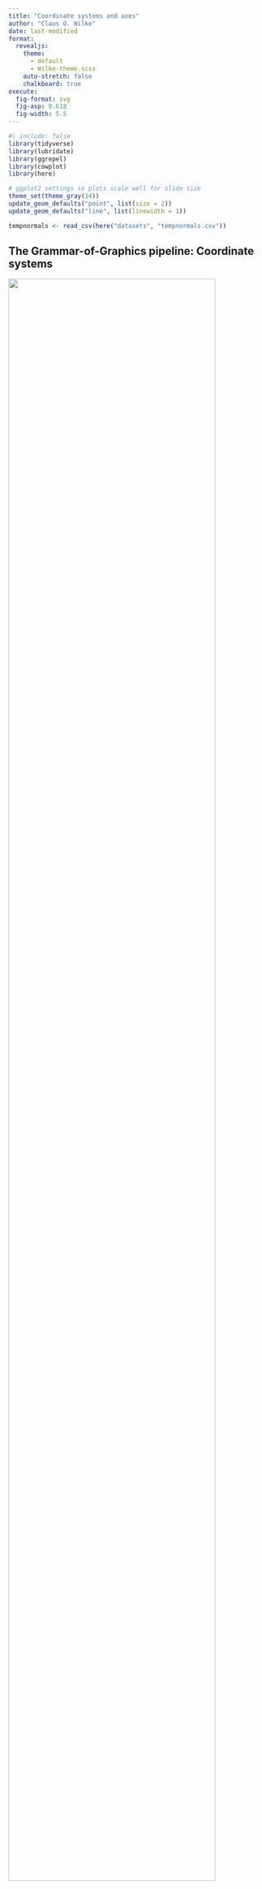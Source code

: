```yaml
---
title: "Coordinate systems and axes"
author: "Claus O. Wilke"
date: last-modified
format: 
  revealjs:
    theme:
      - default
      - Wilke-theme.scss
    auto-stretch: false
    chalkboard: true
execute:
  fig-format: svg
  fig-asp: 0.618
  fig-width: 5.5
---
```


```r
#| include: false
library(tidyverse)
library(lubridate)
library(ggrepel)
library(cowplot)
library(here)

# ggplot2 settings so plots scale well for slide size 
theme_set(theme_gray(14))
update_geom_defaults("point", list(size = 2))
update_geom_defaults("line", list(linewidth = 1))

tempnormals <- read_csv(here("datasets", "tempnormals.csv"))
```

## The Grammar-of-Graphics pipeline: Coordinate systems

::: {.move-down-1em}
![](../assets/general/grammar-of-graphics.svg){width="90%" fig-align="center"}
:::


## Most data visualizations use Cartesian coordinates

```r
#| label: cartesian-coord
#| fig-cap: "&nbsp;"
#| fig.asp: 0.8
#| out-width: "65%"
df_points <- data.frame(x = c(-1, 0, 2),
                        y = c(-1, 0, 1),
                        label = c("(–1, –1)", "(0, 0)", "(2, 1)"),
                        vjust = c(1.4, -.8, -.8),
                        hjust = c(1.1, 1.1, -.1))
df_segments <- data.frame(x0 = c(0, 2, 0, -1),
                          x1 = c(2, 2, -1, -1),
                          y0 = c(1, 0, -1, 0),
                          y1 = c(1, 1, -1, -1))
df_labels <- data.frame(x = c(-1, -.5, 1, 2),
                        y = c(-.5, -1, 1, 0.5),
                        vjust = c(.5, 1.3, -.3, .5),
                        hjust = c(1.1, .5, .5, -.1),
                        label = c("y = –1", "x = –1", "x = 2", "y = 1"))
ggplot(df_points, aes(x, y)) +
  geom_hline(yintercept = 0, color = "gray50") +
  geom_vline(xintercept = 0, color = "gray50") +
  geom_segment(data = df_segments, aes(x = x0, xend = x1, y = y0, yend = y1),
               linetype = 2) +
  geom_point(size = 3, color = "#0072B2") +
  geom_text(aes(label = label, vjust = vjust, hjust = hjust),
            size = 14/.pt) +
  geom_text(data = df_labels, aes(label = label, hjust = hjust, vjust = vjust),
            size = 14/.pt) +
  coord_fixed(xlim = c(-2.2, 3.2), ylim = c(-2.2, 2.2), expand = FALSE) +
  scale_x_continuous(
    name = "x axis",
    breaks = -2:3,
    labels = c("–2", "–1", "0", "1", "2", "3")
  ) +
  scale_y_continuous(
    name = "y axis",
    breaks = -2:2,
    labels = c("–2", "–1", "0", "1", "2")
  ) +
  theme_minimal_grid(16) +
  theme(
    axis.ticks.length = grid::unit(0, "pt")
  )
```

## Changing units does not change the plot

::: {.columns}

::: {.column width="50%"}
```r
#| label: temperature-normals-Houston-San-Diego
#| fig-cap: "&nbsp;"
#| fig-width: 5
#| fig.asp: 1
#| out-width: "90%"
temps_wide <- tempnormals |>
  pivot_wider(
    id_cols = c("month_name", "month", "day", "date", "day_of_year"),
    names_from = "location", values_from = "temperature"
  )

temps_wide_label <- mutate(
  temps_wide,
  label = ifelse(
    date %in% c(ymd("0000-01-01"), ymd("0000-04-01"), ymd("0000-07-01"), ymd("0000-10-01")),
    format(date, "%b 1st"),
    ""
  ),
  nudge_x = ifelse(
    date %in% c(ymd("0000-01-01"), ymd("0000-04-01"), ymd("0000-07-01"), ymd("0000-10-01")),
    c(-1, -2, -2, 1)[round(month(date)/3)+1],
    0
  ),
  nudge_y = ifelse(
    date %in% c(ymd("0000-01-01"), ymd("0000-04-01"), ymd("0000-07-01"), ymd("0000-10-01")),
    c(-2, 1, 0.5, -2)[round(month(date)/3)+1],
    0
  )
)

ggplot(temps_wide_label, aes(x = `San Diego`, y = Houston)) +
  geom_path(linewidth = 1, color = "#0072B2") +
  geom_text_repel(
    aes(label = label), point.padding = 0.4, color = "black",
    min.segment.length = 0, size = 12/.pt,
    nudge_x = (9/5)*temps_wide_label$nudge_x,
    nudge_y = (9/5)*temps_wide_label$nudge_y
  ) +
  coord_fixed(
    xlim = c(45, 85), ylim = c(48, 88),
    expand = FALSE
  ) +
  scale_x_continuous(breaks = c(10*(5:8))) +
  xlab("temperature in San Diego (°F)") +
  ylab("temperature in Houston (°F)") +
  theme_minimal_grid(16)
```
:::

::: {.fragment .column width="50%"}
```r
#| label: temperature-normals-Houston-San-Diego-Celsius
#| fig-cap: "&nbsp;"
#| fig-width: 5
#| fig.asp: 1
#| out-width: "90%"
# Fahrenheit to Celsius conversion
F2C <- function(t) {(t-32)*5/9}

ggplot(temps_wide_label, aes(x = F2C(`San Diego`), y = F2C(Houston))) +
  geom_path(linewidth = 1, color = "#0072B2") +
  geom_text_repel(
    aes(label = label), point.padding = 0.4, color = "black",
    min.segment.length = 0, size = 12/.pt,
    nudge_x = temps_wide_label$nudge_x,
    nudge_y = temps_wide_label$nudge_y
  ) +
  coord_fixed(
    xlim = F2C(c(45, 85)), ylim = F2C(c(48, 88)),
    expand = FALSE
  ) +
  scale_x_continuous(breaks = c(5*(2:6))) +
  xlab("temperature in San Diego (°C)") +
  ylab("temperature in Houston (°C)") +
  theme_minimal_grid(16)
```
:::

:::

## If scale units are unrelated, aspect ratio is arbitrary

```r
#| label: temperature-normals-Houston
#| fig-cap: "&nbsp;"
#| fig-width: 7.142 # 5*6/4.2
#| fig.asp: 0.75
#| out-width: "65%"
temp_plot <- ggplot(temps_wide_label, aes(x = date, y = Houston)) +
  geom_line(linewidth = 1, color = "#0072B2") +
  scale_x_date(
    name = "month",
    limits = c(ymd("0000-01-01"), ymd("0001-01-03")),
    breaks = c(
      ymd("0000-01-01"), ymd("0000-04-01"), ymd("0000-07-01"),
      ymd("0000-10-01"), ymd("0001-01-01")
    ),
    labels = c("Jan", "Apr", "Jul", "Oct", "Jan"),
    expand = expansion(add = 2/366)
  ) + 
  scale_y_continuous(
    limits = c(50, 90),
    name = "temperature (°F)"
  ) +
  theme_minimal_grid(14)

plot_grid(
  plot_grid(
    temp_plot, NULL, temp_plot, rel_widths = c(1, 0.06, 2),
    nrow = 1
  ),
  NULL, temp_plot,
  rel_heights = c(1.5, 0.06, 1),
  ncol = 1
)
```

# Non-linear scales and coordinate systems

## Logarithmic scales (log scales)

::: {.move-down-1em}
Visualize these five values: 1, &nbsp; 3.16, &nbsp; 10, &nbsp; 31.6, &nbsp; 100
:::

<br>

::: {.fragment .nogap}
```r
#| label: linear-log-scales
#| fig-cap: "&nbsp;"
#| fig-width: 8
#| fig.asp: 0.1667  # (1/3)*0.5
#| out-width: "80%"
df <- tibble(x = c(1, 3.16, 10, 31.6, 100))

xaxis_lin <- ggplot(df, aes(x, y = 1)) + 
  geom_point(size = 3, color = "#0072B2") + 
  scale_y_continuous(limits = c(0.8, 1.2), expand = c(0, 0), breaks = 1) +
  theme_minimal_grid(16, rel_large = 1) +
  theme(
    axis.ticks.length = grid::unit(0, "pt"),
    axis.text.y = element_blank(),
    axis.title.y = element_blank(),
    axis.ticks.y = element_blank(),
    plot.title = element_text(face = "plain")
  )

xaxis_log <- ggplot(df, aes(log10(x), y = 1)) + 
  geom_point(size = 3, color = "#0072B2") + 
  scale_y_continuous(limits = c(0.8, 1.2), expand = c(0, 0), breaks = 1) +
  theme_minimal_grid(16, rel_large = 1) +
  theme(
    axis.ticks.length = grid::unit(0, "pt"),
    axis.text.y = element_blank(),
    axis.title.y = element_blank(),
    axis.ticks.y = element_blank(),
    plot.title = element_text(face = "plain")
  )

plotlist <- 
  align_plots(
    xaxis_lin + 
      scale_x_continuous(limits = c(0, 100)) + 
      ggtitle("original data, linear scale"),
    xaxis_log + 
      scale_x_continuous(
        name = expression(paste("log"["10"], "(x)")),
        limits = c(0, 2)
      ) +
      ggtitle("log-transformed data, linear scale"),
    xaxis_lin + 
      scale_x_log10(
        limits = c(1, 100),
        breaks = c(1, 3.16, 10, 31.6, 100),
        labels = c("1", "3.16", "10", "31.6", "100")
      ) + 
      ggtitle("original data, logarithmic scale"),
    align = 'vh'
  )

ggdraw(plotlist[[1]])
```
:::

::: {.fragment .nogap}
```r
#| label: linear-log-scales2
#| fig-cap: "&nbsp;"
#| fig-width: 8
#| fig.asp: 0.1667  # (1/3)*0.5
#| out-width: "80%"
ggdraw(plotlist[[2]])
```
:::

::: {.fragment .nogap}
```r
#| label: linear-log-scales3
#| fig-cap: "&nbsp;"
#| fig-width: 8
#| fig.asp: 0.1667  # (1/3)*0.5
#| out-width: "80%"
ggdraw(plotlist[[3]])
```
:::

## Example: Population number of Texas counties

A linear scale emphasizes large counties

```r
#| label: texas-counties-linear
#| message: false
#| fig-cap: "&nbsp;"
#| fig-width: 7
#| fig.asp: 0.6
#| out-width: "80%"
US_census <- read_csv(here("datasets", "US_census.csv"))

library(ggrepel)

set.seed(3878)
tx_counties <- US_census |> 
  filter(state == "Texas") |>
  select(name, pop2010) |>
  extract(name, "county", regex = "(.+) County") |>
  mutate(popratio = pop2010/median(pop2010)) |>
  arrange(desc(popratio)) |>
  mutate(
    index = 1:n(),
    label = ifelse(index <= 3 | index > n()-3 | runif(n()) < .04, county, ""),
    label_large = ifelse(index <= 6, county, "")
  )

ggplot(tx_counties, aes(x = index, y = popratio)) +
  geom_point(size = 0.5, color = "#0072B2") +
  geom_text_repel(
    aes(label = label_large),
    size = 10/.pt,
    point.padding = .4, color = "black",
    min.segment.length = 0,
    max.overlaps = 1000
  ) +
  scale_y_continuous(name = "population number / median") +
  scale_x_continuous(
    limits = c(.5, nrow(tx_counties) + .5), expand = c(0, 0),
    breaks = NULL, #c(1, 50*(1:5)),
    name = "Texas counties, from most to least populous"
  ) +
  theme_minimal_hgrid(14) +
  theme(axis.line = element_blank())
```
## Example: Population number of Texas counties

A log scale shows symmetry around the median

```r
#| label: texas-counties-log
#| message: false
#| fig-cap: "&nbsp;"
#| fig-width: 7
#| fig.asp: 0.6
#| out-width: "80%"
ggplot(tx_counties, aes(x = index, y = popratio)) +
  geom_hline(yintercept = 1, linetype = 2, color = "grey40") +
  geom_point(size = 0.5, color = "#0072B2") +
  geom_text_repel(
    aes(label = label),
    size = 10/.pt,
    point.padding = .4, color = "black",
    min.segment.length = 0,
    max.overlaps = 1000
  ) +
  scale_y_log10(
    breaks = c(.01, .1, 1, 10, 100),
    name = "population number / median",
    labels = expression(10^-2, 10^-1, 10^0, 10^1, 10^2)
  ) +
  scale_x_continuous(
    limits = c(.5, nrow(tx_counties) + .5), expand = c(0, 0),
    breaks = NULL, #c(1, 50*(1:5)),
    name = "Texas counties, from most to least populous"
  ) +
  theme_minimal_hgrid(14) +
  theme(axis.line = element_blank())
```

## Nonlinear coordinate systems: Polar coordinates

::: {.columns}

::: {.column width="50%"}
```r
#| label: cartesian-polar-left
#| fig-cap: "&nbsp;"
#| fig-width: 5
#| fig.asp: 1
#| out-width: "90%"
df_points <- tibble(
  x = c(1, 3.5, 0),
  y = c(3, 4, 0),
  label = c("(1, 3)", "(3.5, 4)", "(0, 0)"),
  vjust_polar = c(1.6, 1, 1.6),
  hjust_polar = c(.5, -.1, 0.5),
  vjust_cart = c(1.6, 1.6, -.6),
  hjust_cart = c(0.5, 1.1, -.1)
)
df_segments <- tibble(
  x0 = c(0, 1, 2, 3, 0, 0, 0, 0),
  x1 = c(0, 1, 2, 3, 4, 4, 4, 4),
  y0 = c(0, 0, 0, 0, 1, 2, 3, 4),
  y1 = c(4, 4, 4, 4, 1, 2, 3, 4)
)

ggplot(df_points, aes(x, y)) +
  geom_point(size = 2, color = "#0072B2") +
  geom_text(
    aes(label = label, vjust = vjust_cart, hjust = hjust_cart),
    size = 14/.pt
  ) +
  scale_x_continuous(
    name = "x axis",
    limits = c(-0.5, 4.5),
    expand = c(0, 0)
  ) +
  scale_y_continuous(
    name = "y axis",
    limits = c(-0.5, 4.5),
    expand = c(0, 0)
  ) +
  coord_fixed() +
  theme_minimal_grid(16) +
  theme(
    axis.ticks = element_blank(),
    axis.ticks.length = grid::unit(0, "pt")
  )
```
:::

::: {.fragment .column width="50%"}
```r
#| label: cartesian-polar-right
#| fig-cap: "&nbsp;"
#| fig-width: 5
#| fig.asp: 1
#| out-width: "90%"
ggplot(df_points, aes(x, y)) +
  geom_segment(
    data = df_segments,
    aes(x = x0, xend = x1, y = y0, yend = y1),
    linewidth = theme_minimal_grid(16)$panel.grid$linewidth,
    color = theme_minimal_grid(16)$panel.grid$colour,
    inherit.aes = FALSE
  ) +
  geom_point(size = 2, color = "#0072B2") +
  geom_text(
    aes(label = label, vjust = vjust_polar, hjust = hjust_polar),
    size = 14/.pt
  ) +
  scale_x_continuous(
    name = "x values (circular axis)",
    limits = c(0, 4)
  ) +
  scale_y_continuous(
    name = "y values (radial axis)",
    limits = c(0, 4)
  ) +
  coord_polar() +
  theme_minimal_grid(16) +
  background_grid(major = "none") +
  theme(
    axis.line.x = element_blank(),
    axis.ticks = element_line(color = "black")
  )
```
:::

:::

## Cartesian vs polar example

::: {.columns .move-down-1em}

::: {.column width="50%"}
```r
#| label: temp-normals-vs-time-cartesian
#| fig-cap: "&nbsp;"
#| fig-width: 5
#| out-width: "100%"
temps_long <- read_csv(here("datasets", "tempnormals.csv")) |>
  mutate(
    location = factor(
      location, levels = c("Death Valley", "Houston", "San Diego", "Chicago")
    )
  )

ggplot(temps_long, aes(x = date, y = temperature, color = location)) +
  geom_line(linewidth = 1) +
  scale_x_date(
    name = "month",
    limits = c(ymd("0000-01-01"), ymd("0001-01-04")),
    breaks = c(
      ymd("0000-01-01"), ymd("0000-04-01"), ymd("0000-07-01"),
      ymd("0000-10-01"), ymd("0001-01-01")
    ),
    labels = c("Jan", "Apr", "Jul", "Oct", "Jan"), expand = c(1/366, 0)
  ) + 
  scale_y_continuous(
    limits = c(19.9, 107),
    breaks = seq(20, 100, by = 20),
    name = "temperature (°F)"
  ) +
  scale_color_manual(
    name = NULL,
    values = c("#E69F00", "#56B4E9", "#009E73", "#CC79A7")
  ) +
  theme_minimal_grid(14)
```
:::

::: {.column width="50%"}
```r
#| label: temp-normals-vs-time-polar
#| fig-cap: "&nbsp;"
#| fig-width: 5
#| out-width: "100%"
ggplot(temps_long, aes(x = date, y = temperature, color = location)) +
  geom_line(linewidth = 1) +
  scale_x_date(name = "date", expand = c(0, 0)) + 
  scale_y_continuous(
    name = "temperature (°F)",
    limits = c(0, 105),
    expand = c(0, 0),
    breaks = seq(-30, 90, by = 30)
  ) +
  scale_color_manual(
    name = NULL,
    values = c("#E69F00", "#56B4E9", "#009E73", "#CC79A7")
  ) +
  coord_polar(theta = "x") +
  theme_minimal_grid(14)
```
:::

:::

<!-- Segment ends here -->

#

# Scales and coordinate systems in **ggplot2**

## Getting the data

::: {.small-font}
The `boxoffice` dataset:
:::

::: {.smaller-font}
```r
#| echo: true
#| message: false
boxoffice <- tibble(
  rank = 1:5,
  title = c("Star Wars", "Jumanji", "Pitch Perfect 3", "Greatest Showman", "Ferdinand"),
  amount = c(71.57, 36.17, 19.93, 8.81, 7.32) # million USD
)
```
:::

::: {.fragment}
::: {.small-font}
The `tx_counties` dataset:
:::

::: {.smaller-font}
```r
#| echo: true
#| message: false
tx_counties <- read_csv("https://wilkelab.org/DSC385/datasets/US_census.csv") |> 
  filter(state == "Texas") |>
  mutate(popratio = pop2010/median(pop2010)) |>
  arrange(desc(popratio)) |>
  mutate(index = 1:n())
```
:::
:::

## Getting the data

::: {.small-font}
The `temperatures` and `temps_wide` datasets (long and wide format of the same data):
:::

::: {.smaller-font}
```r
#| echo: true
#| message: false
# long format
temperatures <- read_csv("https://wilkelab.org/DSC385/datasets/tempnormals.csv") |>
  mutate(
    location = factor(
      location, levels = c("Death Valley", "Houston", "San Diego", "Chicago")
    )
  ) |>
  select(location, station_id, day_of_year, month, temperature)

# wide format
temps_wide <- temperatures |>
  pivot_wider(
    id_cols = c("month", "day_of_year"),
    names_from = "location", values_from = "temperature"
  )
```
:::

## Scale functions customize the x and y axes

Recall the box-office example from a prior lecture:

::: {.smaller-font}
```r
#| label: boxoffice-scale-progression1
#| echo: true
#| output-location: column
ggplot(boxoffice) +
  aes(amount, fct_reorder(title, amount)) +
  geom_col()
```
:::

## Scale functions customize the x and y axes

Add scale functions (no change in figure so far):

::: {.smaller-font}
```r
#| label: boxoffice-scale-progression2
#| echo: true
#| output-location: column
#| code-line-numbers: "4-5"
ggplot(boxoffice) +
  aes(amount, fct_reorder(title, amount)) +
  geom_col() +
  scale_x_continuous() +
  scale_y_discrete()
```
:::

## Scale functions customize the x and y axes

The parameter `name` sets the axis title:

::: {.smaller-font}
```r
#| label: boxoffice-scale-progression3
#| echo: true
#| output-location: column
#| code-line-numbers: "5,8"
ggplot(boxoffice) +
  aes(amount, fct_reorder(title, amount)) +
  geom_col() +
  scale_x_continuous(
    name = "weekend gross (million USD)"
  ) +
  scale_y_discrete(
    name = NULL  # no axis title
  )
```
:::

::: {.fragment}
Note: We could do the same with `xlab()` and `ylab()`
:::


## Scale functions customize the x and y axes

The parameter `limits` sets the scale limits:

::: {.smaller-font}
```r
#| label: boxoffice-scale-progression4
#| echo: true
#| output-location: column
#| code-line-numbers: "6"
ggplot(boxoffice) +
  aes(amount, fct_reorder(title, amount)) +
  geom_col() +
  scale_x_continuous(
    name = "weekend gross (million USD)",
    limits = c(0, 80)
  ) +
  scale_y_discrete(
    name = NULL
  )
```
:::

::: {.fragment}
Note: We could do the same with `xlim()` and `ylim()` but I advise against it, as these functions can have unexpected side-effects
:::


## Scale functions customize the x and y axes

The parameter `breaks` sets the axis tick positions:

::: {.smaller-font}
```r
#| label: boxoffice-scale-progression5
#| echo: true
#| output-location: column
#| code-line-numbers: "7"
ggplot(boxoffice) +
  aes(amount, fct_reorder(title, amount)) +
  geom_col() +
  scale_x_continuous(
    name = "weekend gross (million USD)",
    limits = c(0, 80),
    breaks = c(0, 25, 50, 75)
  ) +
  scale_y_discrete(
    name = NULL
  )
```
:::

## Scale functions customize the x and y axes

The parameter `labels` sets the axis tick labels:

::: {.smaller-font}
```r
#| label: boxoffice-scale-progression6
#| echo: true
#| output-location: column
#| code-line-numbers: "8"
ggplot(boxoffice) +
  aes(amount, fct_reorder(title, amount)) +
  geom_col() +
  scale_x_continuous(
    name = "weekend gross (million USD)",
    limits = c(0, 80),
    breaks = c(0, 25, 50, 75),
    labels = c("0", "$25M", "$50M", "$75M")
  ) +
  scale_y_discrete(
    name = NULL
  )
```
:::

## Scale functions customize the x and y axes

The parameter `expand` sets the axis expansion:

::: {.smaller-font}
```r
#| label: boxoffice-scale-progression7
#| echo: true
#| output-location: column
#| code-line-numbers: "9"
ggplot(boxoffice) +
  aes(amount, fct_reorder(title, amount)) +
  geom_col() +
  scale_x_continuous(
    name = "weekend gross (million USD)",
    limits = c(0, 80),
    breaks = c(0, 25, 50, 75),
    labels = c("0", "$25M", "$50M", "$75M"),
    expand = expansion(mult = c(0, 0.06))
  ) +
  scale_y_discrete(
    name = NULL
  )
```
:::

## Scale functions define transformations

::: {.columns}

::: {.column width="50%"}
Linear y scale:

::: {.smaller-font}
```r
#| label: tx-counties-ggplot-linear
#| echo: true
#| fig-cap: "&nbsp;"
#| fig-width: 5.5
#| fig.asp: 0.6
#| out-width: "90%"
#| code-line-numbers: "4"
ggplot(tx_counties) +
  aes(x = index, y = popratio) +
  geom_point() +
  scale_y_continuous() 
```
:::
:::

::: {.fragment .column width="50%"}
Log y scale:

::: {.smaller-font}
```r
#| label: tx-counties-ggplot-log
#| echo: true
#| fig-cap: "&nbsp;"
#| fig-width: 5.5
#| fig.asp: 0.6
#| out-width: "90%"
#| code-line-numbers: "4"
ggplot(tx_counties) +
  aes(x = index, y = popratio) +
  geom_point() +
  scale_y_log10()
```
:::
:::

:::

## Parameters work the same for all scale functions

::: {.columns}

::: {.column width="50%"}
Linear y scale:

::: {.smaller-font}
```r
#| label: tx-counties-ggplot-linear2
#| echo: true
#| fig-cap: "&nbsp;"
#| fig-width: 5.5
#| fig.asp: 0.6
#| out-width: "90%"
#| code-line-numbers: "5-7"
ggplot(tx_counties) +
  aes(x = index, y = popratio) +
  geom_point() +
  scale_y_continuous(
    name = "population number / median",
    breaks = c(0, 100, 200),
    labels = c("0", "100", "200")
  )
```
:::
:::

::: {.column width="50%"}
Log y scale:

::: {.smaller-font}
```r
#| label: tx-counties-ggplot-log2
#| echo: true
#| fig-cap: "&nbsp;"
#| fig-width: 5.5
#| fig.asp: 0.6
#| out-width: "90%"
#| code-line-numbers: "5-7"
ggplot(tx_counties) +
  aes(x = index, y = popratio) +
  geom_point() +
  scale_y_log10(
    name = "population number / median",
    breaks = c(0.01, 1, 100),
    labels = c("0.01", "1", "100")
  )
```
:::
:::

:::

## Coords define the coordinate system

::: {.smaller-font}
```r
#| label: temperatures-cartesian
#| echo: true
#| fig-cap: "&nbsp;"
#| out-width: "60%"
ggplot(temperatures, aes(day_of_year, temperature, color = location)) +
  geom_line() +
  coord_cartesian()  # cartesian coords are the default
```
:::

## Coords define the coordinate system

::: {.smaller-font}
```r
#| label: temperatures-polar
#| echo: true
#| fig-cap: "&nbsp;"
#| out-width: "60%"
#| code-line-numbers: "3"
ggplot(temperatures, aes(day_of_year, temperature, color = location)) +
  geom_line() +
  coord_polar()   # polar coords
```
:::

## Coords define the coordinate system

::: {.smaller-font}
```r
#| label: temperatures-polar2
#| echo: true
#| fig-cap: "&nbsp;"
#| out-width: "60%"
#| code-line-numbers: "4"
ggplot(temperatures, aes(day_of_year, temperature, color = location)) +
  geom_line() +
  coord_polar() +
  scale_y_continuous(limits = c(0, 105))  # fix up temperature limits
```
:::


## Use `coord_fixed()` for fixed aspect ratio

::: {.smaller-font}
```r
#| label: axis-scaling-bad
#| echo: true
#| fig-cap: "&nbsp;"
#| out-width: "60%"
ggplot(temps_wide, aes(`San Diego`, Houston)) +
  geom_path()
```
:::

::: {.small-font .move-up-1em}
(Bad, x and y axis show the same values scaled differently)
:::

## Use `coord_fixed()` for fixed aspect ratio

::: {.smaller-font}
```r
#| label: axis-scaling-good
#| echo: true
#| fig-cap: "&nbsp;"
#| out-width: "60%"
ggplot(temps_wide, aes(`San Diego`, Houston)) +
  geom_path() +
  coord_fixed()
```
:::

::: {.small-font .move-up-1em}
(Better, x and y axis are now scaled the same)
:::


## Use `coord_fixed()` for fixed aspect ratio

::: {.smaller-font}
```r
#| label: axis-scaling-good2
#| echo: true
#| fig-cap: "&nbsp;"
#| out-width: "60%"
ggplot(temps_wide, aes(`San Diego`, Houston)) +
  geom_path() +
  coord_fixed() +
  scale_x_continuous(breaks = c(50, 60, 70), limits = c(50, 75))
```
:::

::: {.small-font .move-up-1em}
(Even better, similar axis ticks along both axes)
:::


<!-- Segment ends here -->

#

## Further reading

- Fundamentals of Data Visualization: [Chapter 3: Coordinate systems and axes](https://clauswilke.com/dataviz/coordinate-systems-axes.html)
- **ggplot2** reference documentation: [Scales](https://ggplot2.tidyverse.org/reference/index.html#section-scales)
- **ggplot2** reference documentation: [Coordinate systems](https://ggplot2.tidyverse.org/reference/index.html#section-coordinate-systems)
- **ggplot2** book: [Position scales](https://ggplot2-book.org/scale-position.html)
- **ggplot2** book: [Coordinate systems](https://ggplot2-book.org/coord.html)
